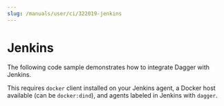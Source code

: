 ```yaml
---
slug: /manuals/user/ci/322019-jenkins
---
```


# Jenkins

The following code sample demonstrates how to integrate Dagger with Jenkins.

This requires `docker` client installed on your Jenkins agent, a Docker host available (can be `docker:dind`), and agents labeled in Jenkins with `dagger`.

```groovy title="Jenkinsfile" file=./snippets/Jenkinsfile
```
